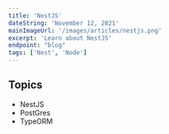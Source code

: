 ```yaml
---
title: 'NestJS'
dateString: 'November 12, 2021'
mainImageUrl: '/images/articles/nestjs.png'
excerpt: 'Learn about NestJS'
endpoint: "blog"
tags: ['Nest', 'Node']
---
```


<BlogHeaderComponent 
    title={title}
    dateString={dateString}
    mainImageUrl={mainImageUrl}
    endpoint={endpoint}
/>

## Topics

- NestJS
- PostGres
- TypeORM
